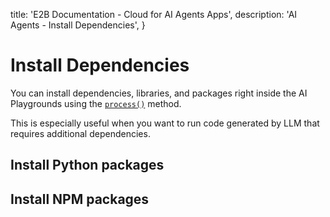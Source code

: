   title: 'E2B Documentation - Cloud for AI Agents Apps',
  description: 'AI Agents - Install Dependencies',
}

# Install Dependencies

You can install dependencies, libraries, and packages right inside the AI Playgrounds using the [`process()`](/playgrounds/process) method.

This is especially useful when you want to run code generated by LLM that requires additional dependencies.

## Install Python packages

## Install NPM packages
